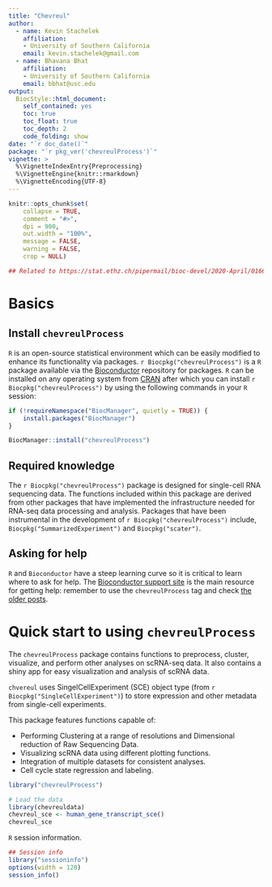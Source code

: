 ```yaml
---
title: "Chevreul"
author: 
  - name: Kevin Stachelek
    affiliation:
    - University of Southern California   
    email: kevin.stachelek@gmail.com
  - name: Bhavana Bhat
    affiliation:
    - University of Southern California   
    email: bbhat@usc.edu
output: 
  BiocStyle::html_document:
    self_contained: yes
    toc: true
    toc_float: true
    toc_depth: 2
    code_folding: show
date: "`r doc_date()`"
package: "`r pkg_ver('chevreulProcess')`"
vignette: >
  %\VignetteIndexEntry{Preprocessing}
  %\VignetteEngine{knitr::rmarkdown}
  %\VignetteEncoding{UTF-8}  
---
```


```r
knitr::opts_chunk$set(
    collapse = TRUE,
    comment = "#>",
    dpi = 900,
    out.width = "100%",
    message = FALSE,
    warning = FALSE,
    crop = NULL)

## Related to https://stat.ethz.ch/pipermail/bioc-devel/2020-April/016656.html
```


# Basics

## Install `chevreulProcess`

`R` is an open-source statistical environment which can be easily modified 
to enhance its functionality via packages. `r Biocpkg("chevreulProcess")` 
is a `R` package available via the [Bioconductor](http://bioconductor.org) 
repository 
for packages. `R` can be installed on any operating system from 
[CRAN](https://cran.r-project.org/) after which you can install 
`r Biocpkg("chevreulProcess")` by using the following commands in your `R` 
session:

```r
if (!requireNamespace("BiocManager", quietly = TRUE)) {
    install.packages("BiocManager")
}

BiocManager::install("chevreulProcess")

```

## Required knowledge

The `r Biocpkg("chevreulProcess")` package is designed for single-cell RNA 
sequencing data. The functions included within this package are derived from 
other packages that have implemented the infrastructure needed for RNA-seq data 
processing and analysis. Packages that have been instrumental in the 
development of `r Biocpkg("chevreulProcess")` include, 
`Biocpkg("SummarizedExperiment")` and `Biocpkg("scater")`.

## Asking for help

`R` and `Bioconductor` have a steep learning curve so it is critical to 
learn where to ask for help. The 
[Bioconductor support site](https://support.bioconductor.org/) is the main 
resource for getting help: remember to use the `chevreulProcess` tag and check 
[the older posts](https://support.bioconductor.org/tag/chevreulProcess/). 

# Quick start to using `chevreulProcess`

The `chevreulProcess` package contains functions to preprocess, cluster, 
visualize, and perform other analyses on scRNA-seq data. It also contains a 
shiny app for easy 
visualization and analysis of scRNA data.

`chvereul` uses SingelCellExperiment (SCE) object type 
(from `r Biocpkg("SingleCellExperiment")`) 
to store expression and other metadata from single-cell experiments. 

This package features functions capable of:

* Performing Clustering at a range of resolutions and Dimensional 
reduction of Raw Sequencing Data.
* Visualizing scRNA data using different plotting functions.
* Integration of multiple datasets for consistent analyses. 
* Cell cycle state regression and labeling.

```r

library("chevreulProcess")

# Load the data
library(chevreuldata)
chevreul_sce <- human_gene_transcript_sce()
chevreul_sce
```

`R` session information.

```r
## Session info
library("sessioninfo")
options(width = 120)
session_info()
```

